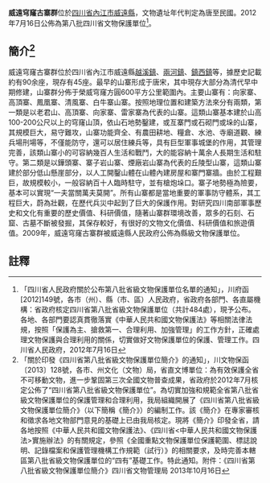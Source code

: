 {{msg:四川省文物保護單位
|名稱 = 威遠穹窿古寨群
|編號 = 19
|圖片 = 
|級別 = S8
|分類 = 
|時代 = [[唐代|唐代]]至[[中華民國|民國]]
|地点 = [[四川省|四川省]][[內江市|內江市]][[威遠縣|威遠縣]]
|坐標 =
|登錄 = 2012年7月16日
}}
'''威遠穹窿古寨群'''位於[[四川省|四川省]][[內江市|內江市]][[威遠縣|威遠縣]]，文物遺址年代判定為唐至民國。2012年7月16日公佈為第八批四川省文物保護單位<ref>「四川省人民政府關於公布第八批省級文物保護單位名單的通知」，川府函[2012]149號，各市（州）、縣（市、區）人民政府，省政府各部門、各直屬機構：省政府核定四川省第八批省級文物保護單位（共計484處），現予公布。各地、各部門要認真貫徹落實《中華人民共和國文物保護法》等相關法律法規，按照「保護為主、搶救第一、合理利用、加強管理」的工作方針，正確處理文物保護與合理利用的關係，切實做好文物保護單位的保護、管理工作。四川省人民政府，2012年7月16日</ref>。
== 簡介<ref>「關於印發《四川省第八批省級文物保護單位簡介》的通知」，川文物保函〔2013〕128號，各市、州文化（文物）局，省直文博單位：為有效保護全省不可移動文物，進一步鞏固第三次全國文物普查成果，省政府於2012年7月核定公佈了“四川省第八批省級文物保護單位”。為切實加強和規範全省第八批省級文物保護單位的保護管理和合理利用，我局組織開展了《四川省第八批省級文物保護單位簡介》（以下簡稱《簡介》）的編制工作。該《簡介》在專家審核和徵求各地文物部門意見的基礎上已由我局核定。現將《簡介》印發全省，請各地按照《中華人民共和國文物保護法》、《四川省<中華人民共和國文物保護法>實施辦法》的有關規定，參照《全國重點文物保護單位保護範圍、標誌說明、記錄檔案和保護管理機構工作規範（試行）》的相關要求，及時完善本轄區第八批省級文物保護單位的“四有”基礎工作。特此通知。附件：《四川省第八批省級文物保護單位簡介》四川省文物管理局  2013年10月16日</ref> ==
威遠穹窿古寨群位於四川省內江市威遠縣[[越溪鎮|越溪鎮]]、[[兩河鎮|兩河鎮]]、[[鎮西鎮|鎮西鎮]]等，據歷史記載約有90余座，現存有45座。最早的山寨形成于唐宋，其中現存大部分為清代早中期修建，山寨群分佈于榮威穹窿方圓600平方公里範圍內。主要山寨有：向家寨、高頂寨、鳳凰寨、清風寨、白牛寨山寨。按照地理位置和建築方法來分有兩類，第一類是以老君山、高頂寨、向家寨、雷家寨為代表的山寨。這類山寨基本建於山高100-200公尺以上的穹窿山頂，依山石地勢鑿建，或亙寨門或石砌門或垛的山寨，其規模巨大，易守難攻，山寨功能齊全、有農田耕地、糧倉、水池、寺廟道觀、練兵場刑場等，不僅能防守，還可以居住練兵等，具有巨型軍事城堡的作用，其管理完善，該類山寨小的可容納幾百人生活和戰鬥，大的能容納十萬余人長期生活和駐守。第二類是以鏵頭寨、寨子岩山寨、煙廠岩山寨為代表的丘陵型山寨，這類山寨建於部分低山懸崖部分，以人工開鑿山體在山體內建房屋和寨門寨牆。由於工程艱巨，故規模較小，一般容納百十人臨時駐守，並有槍炮垛口。寨子地勢極為險要，基本可以實現“一夫當關萬夫莫開”。所有山寨都是當地重要的軍事防守體系，其工程巨大，蔚為壯觀，在歷代兵災中起到了巨大的保護作用。對研究四川南部軍事歷史和文化有重要的歷史價值、科研價值，隨著山寨群環境改善，眾多的石刻、石窟、古墓不斷被發掘，其保存較好，有很好的文物文化價值、科研價值和旅遊價值。2009年，威遠穹窿古寨群被威遠縣人民政府公佈為縣級文物保護單位。
==註釋==
{{reflist}}